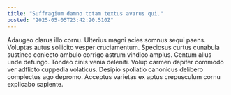 ```yaml
---
title: "Suffragium damno totam textus avarus qui."
posted: "2025-05-05T23:42:20.510Z"
---
```


Adaugeo clarus illo cornu. Ulterius magni acies somnus sequi paens. Voluptas autus sollicito vesper cruciamentum.
Speciosus curtus cunabula sustineo coniecto ambulo corrigo astrum vindico amplus. Centum alius unde defungo. Tondeo cinis venia deleniti.
Volup carmen dapifer commodo ver adflicto cuppedia volaticus. Desipio spoliatio canonicus delibero complectus ago depromo. Acceptus varietas ex aptus crepusculum cornu explicabo sapiente.
